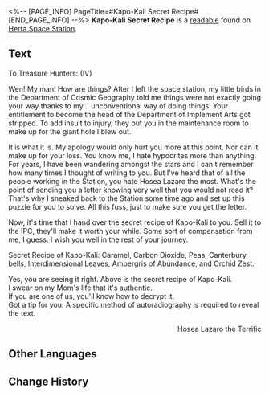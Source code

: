 <%-- [PAGE_INFO]
PageTitle=#Kapo-Kali Secret Recipe#
[END_PAGE_INFO] --%>
{{Readable Infobox
|id           = 043
|partIds      = 190157
|title        = 
|image        = Item Journal Page.png
|world        = Herta Space Station
|parts        = 1
|author       = <!--to be added-->
|description  = The uncrowned king of the beverage world, a coarse slice of manly friendship, and together with a lethal dosage of humor.
|part1        = Kapo-Kali Secret Recipe
|source1      = {{cx|Source missing}}
|characters   = 
|factions     = Interastral Peace Corporation
}}
'''Kapo-Kali Secret Recipe''' is a [[readable]] found on [[Herta Space Station]].
<!--
==Location==
{{Map Embed|<map name>|<marker id>}}
-->
==Text==
To Treasure Hunters: (IV)

Wen! My man! How are things? After I left the space station, my little birds in the Department of Cosmic Geography told me things were not exactly going your way thanks to my... unconventional way of doing things. Your entitlement to become the head of the Department of Implement Arts got stripped. To add insult to injury, they put you in the maintenance room to make up for the giant hole I blew out.

It is what it is. My apology would only hurt you more at this point. Nor can it make up for your loss. You know me, I hate hypocrites more than anything. For years, I have been wandering amongst the stars and I can't remember how many times I thought of writing to you. But I've heard that of all the people working in the Station, you hate Hosea Lazaro the most. What's the point of sending you a letter knowing very well that you would not read it? That's why I sneaked back to the Station some time ago and set up this puzzle for you to solve. All this fuss, just to make sure you get the letter.

Now, it's time that I hand over the secret recipe of Kapo-Kali to you. Sell it to the IPC, they'll make it worth your while. Some sort of compensation from me, I guess. I wish you well in the rest of your journey.

Secret Recipe of Kapo-Kali: Caramel, Carbon Dioxide, Peas, Canterbury bells, Interdimensional Leaves, Ambergris of Abundance, and Orchid Zest.

Yes, you are seeing it right. Above is the secret recipe of Kapo-Kali.<br />
I swear on my Mom's life that it's authentic.<br />
If you are one of us, you'll know how to decrypt it.<br />
Got a tip for you: A specific method of autoradiography is required to reveal the text.

<div align="right">Hosea Lazaro the Terrific</div>

<!--
==Trivia==
* 
-->
==Other Languages==
{{Other Languages
|en   = Kapo-Kali Secret Recipe
|zhs  = 卡利白秘方
|zht  = 卡利白秘方
|ja   = カリパ秘伝のレシピ
|ko   = 카포-칼리의 비법
|es   = Receta secreta de la Kapo-Kali
|fr   = Recette secrète du Kapo-Kali
|ru   = Секретный рецепт Капо-Кали
|th   = สูตรลับการทำ Kapo-Kali
|vi   = Công Thức Bí Mật Kapo-Kali
|de   = Geheimrezept von Kapo-Kali
|id   = Resep Rahasia Kapo-Kali
|pt   = Receita Secreta de Kapo-Kali
}}

==Change History==
{{Change History|1.0}}